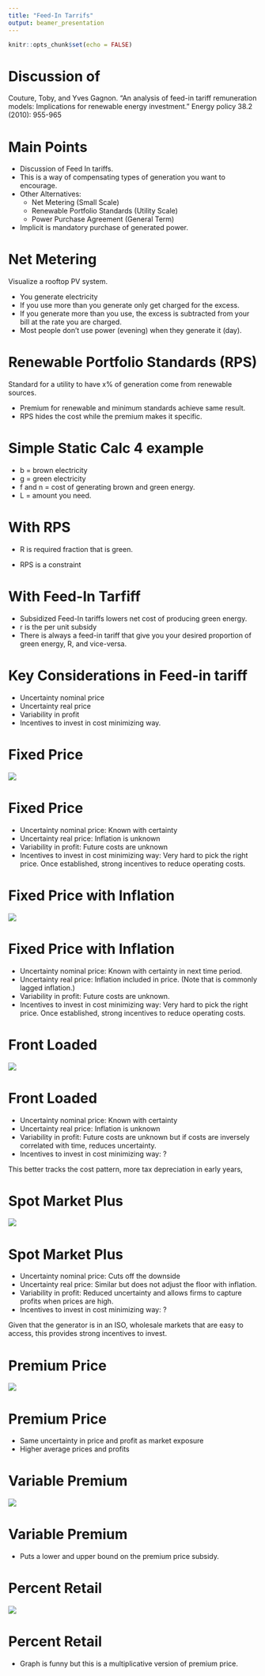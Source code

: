 ```yaml
---
title: "Feed-In Tarrifs"
output: beamer_presentation
---
```


```r
knitr::opts_chunk$set(echo = FALSE)
```

# Discussion of

Couture, Toby, and Yves Gagnon. "An analysis of feed-in tariff remuneration models: Implications for renewable energy investment." Energy policy 38.2 (2010): 955-965

# Main Points

+ Discussion of Feed In tariffs.  
+ This is a way of compensating types of generation you want to encourage.
+ Other Alternatives:
    + Net Metering (Small Scale)
    + Renewable Portfolio Standards (Utility Scale)
    + Power Purchase Agreement (General Term)
+ Implicit is mandatory purchase of generated power.

# Net Metering

Visualize a rooftop PV system.

+ You generate electricity
+ If you use more than you generate only get charged for the excess.
+ If you generate more than you use, the excess is subtracted from your bill at the rate you are charged.
+ Most people don't use power (evening) when they generate it (day).

# Renewable Portfolio Standards (RPS)

Standard for a utility to have x% of generation come from renewable sources.

+ Premium for renewable and minimum standards achieve same result.
+ RPS hides the cost while the premium makes it specific.

# Simple Static Calc 4 example

\begin{equation}
\begin{aligned}
\min_{b,g} & f(b) + n(g)\\
s.t. & b + g = L
\end{aligned}
\end{equation}

+ b = brown electricity
+ g = green electricity
+ f and n = cost of generating brown and  green energy.
+ L = amount you need.

# With RPS

\begin{equation}
\begin{aligned}
\min_{b,g} && f(b) + n(g)\\
s.t. && b + g = L\\
      && \frac{g}{b+g} \geq R
\end{aligned}
\end{equation}

+ R is required fraction that is green.

+ RPS is a constraint

# With Feed-In Tarfiff

\begin{equation}
\begin{aligned}
\min_{b,g} && f(b) + n(g) - r g\\
s.t. && b + g = L
\end{aligned}
\end{equation}

+ Subsidized Feed-In tariffs lowers net cost  of producing green energy.
+ r is the per unit subsidy
+ There is always a feed-in tariff that give you your desired proportion of green energy, R, and vice-versa. 

# Key Considerations in Feed-in tariff

+ Uncertainty nominal price
+ Uncertainty real price
+ Variability in profit
+ Incentives to invest in cost minimizing way.

# Fixed Price

![](FixedPriceFIT.PNG)

# Fixed Price

+ Uncertainty nominal price: Known with certainty
+ Uncertainty real price: Inflation is unknown
+ Variability in profit:  Future costs are unknown
+ Incentives to invest in cost minimizing way: Very hard to pick the right price.  Once established, strong incentives to reduce operating costs.


# Fixed Price with Inflation

![](FixedPriceInflationFIT.PNG)

# Fixed Price with Inflation

+ Uncertainty nominal price: Known with certainty in next time period.
+ Uncertainty real price: Inflation included in price. (Note that is commonly lagged inflation.)
+ Variability in profit:  Future costs are unknown.
+ Incentives to invest in cost minimizing way: Very hard to pick the right price.  Once established, strong incentives to reduce operating costs.


# Front Loaded

![](FrontLoadedFIT.PNG)

# Front Loaded

+ Uncertainty nominal price: Known with certainty
+ Uncertainty real price: Inflation is unknown
+ Variability in profit:  Future costs are unknown but if costs are inversely correlated with time, reduces uncertainty.
+ Incentives to invest in cost minimizing way: ?

This better tracks the cost pattern, more tax depreciation in early years, 

# Spot Market Plus
![](SpotMarketGapFIT.PNG)

# Spot Market Plus

+ Uncertainty nominal price: Cuts off the downside
+ Uncertainty real price: Similar but does not adjust the floor with inflation.
+ Variability in profit:  Reduced uncertainty and allows firms to capture profits when prices are high.
+ Incentives to invest in cost minimizing way: ?

Given that the generator is in an ISO, wholesale markets that are easy to access,  this provides strong incentives to invest.


# Premium Price
![](PremPriceFIT.PNG)

#  Premium Price

+ Same uncertainty in price and profit as market exposure
+ Higher average prices and  profits

# Variable Premium
![](PremiumFIT.PNG)

# Variable Premium

+ Puts a lower and upper bound on the premium price subsidy.
 
# Percent Retail
![](PercentRetailFIT.PNG)

# Percent Retail

+ Graph is funny but this is a multiplicative version of premium price.